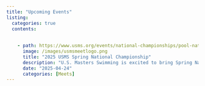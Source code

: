 ```yaml
---
title: "Upcoming Events"
listing: 
  categories: true
  contents:
    
    
    - path: https://www.usms.org/events/national-championships/pool-national-championships/2025-pool-national-championships/2025-spring-national-championship
      image: /images/usmsmeetlogo.png
      title: "2025 USMS Spring National Championship"
      description: "U.S. Masters Swimming is excited to bring Spring Nationals back to the Northside ISD Swim Center in San Antonio, Texas April 24-27, 2025. Entries are open through Monday, March 31 at 11:59 p.m. Pacific."
      date: "2025-04-24"
      categories: [Meets]
---
```

